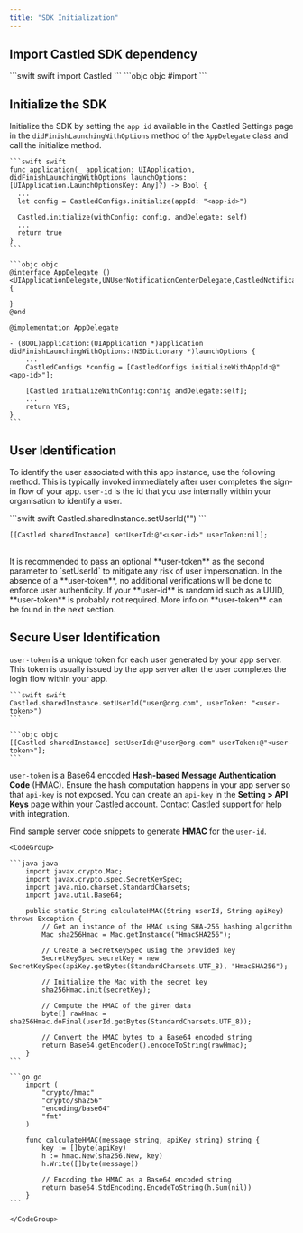 ```yaml
---
title: "SDK Initialization"
---
```


## Import Castled SDK dependency

<CodeGroup>
    ```swift swift
    import Castled
    ```
    ```objc objc
    #import <Castled/Castled-Swift.h>
    ```
</CodeGroup>

## Initialize the SDK

Initialize the SDK by setting the `app id` available in the Castled Settings page in the `didFinishLaunchingWithOptions` method of the `AppDelegate` class and call the initialize method.

<CodeGroup>

    ```swift swift
    func application(_ application: UIApplication, didFinishLaunchingWithOptions launchOptions: [UIApplication.LaunchOptionsKey: Any]?) -> Bool {
      ...
      let config = CastledConfigs.initialize(appId: "<app-id>")

      Castled.initialize(withConfig: config, andDelegate: self)
      ...
      return true
    }
    ```

    ```objc objc
    @interface AppDelegate ()<UIApplicationDelegate,UNUserNotificationCenterDelegate,CastledNotificationDelegate>
    {

    }
    @end

    @implementation AppDelegate

    - (BOOL)application:(UIApplication *)application didFinishLaunchingWithOptions:(NSDictionary *)launchOptions {
        ...
        CastledConfigs *config = [CastledConfigs initializeWithAppId:@"<app-id>"];

        [Castled initializeWithConfig:config andDelegate:self];
        ...
        return YES;
    }
    ```

</CodeGroup>

## User Identification

To identify the user associated with this app instance, use the following method. This is typically invoked immediately after user completes the
sign-in flow of your app. `user-id` is the id that you use internally within your organisation to identify a user.

<CodeGroup>
  ```swift swift
  Castled.sharedInstance.setUserId("<user-id>")
  ```
   
  ```objc objc
  [[Castled sharedInstance] setUserId:@"<user-id>" userToken:nil]; 
  ```
</CodeGroup>
<br/>
<Note>
  It is recommended to pass an optional **user-token** as the second parameter
  to `setUserId` to mitigate any risk of user impersonation. In the absence of a
  **user-token**, no additional verifications will be done to enforce user
  authenticity. If your **user-id** is random id such as a UUID, **user-token**
  is probably not required. More info on **user-token** can be found in the next
  section.
</Note>

## Secure User Identification

`user-token` is a unique token for each user generated by your app server. This token is usually issued by the app server after the user
completes the login flow within your app.

<CodeGroup>

    ```swift swift
    Castled.sharedInstance.setUserId("user@org.com", userToken: "<user-token>")
    ```

    ```objc objc
    [[Castled sharedInstance] setUserId:@"user@org.com" userToken:@"<user-token>"];
    ```

</CodeGroup>

`user-token` is a Base64 encoded **Hash-based Message Authentication Code** (HMAC). Ensure the hash computation happens in your app server so that `api-key`
is not exposed. You can create an `api-key` in the **Setting > API Keys** page within your Castled account. Contact Castled support for help with integration.

Find sample server code snippets to generate **HMAC** for the `user-id`.

    <CodeGroup>

    ```java java
        import javax.crypto.Mac;
        import javax.crypto.spec.SecretKeySpec;
        import java.nio.charset.StandardCharsets;
        import java.util.Base64;

        public static String calculateHMAC(String userId, String apiKey) throws Exception {
            // Get an instance of the HMAC using SHA-256 hashing algorithm
            Mac sha256Hmac = Mac.getInstance("HmacSHA256");

            // Create a SecretKeySpec using the provided key
            SecretKeySpec secretKey = new SecretKeySpec(apiKey.getBytes(StandardCharsets.UTF_8), "HmacSHA256");

            // Initialize the Mac with the secret key
            sha256Hmac.init(secretKey);

            // Compute the HMAC of the given data
            byte[] rawHmac = sha256Hmac.doFinal(userId.getBytes(StandardCharsets.UTF_8));

            // Convert the HMAC bytes to a Base64 encoded string
            return Base64.getEncoder().encodeToString(rawHmac);
        }
    ```

    ```go go
        import (
            "crypto/hmac"
            "crypto/sha256"
            "encoding/base64"
            "fmt"
        )

        func calculateHMAC(message string, apiKey string) string {
            key := []byte(apiKey)
            h := hmac.New(sha256.New, key)
            h.Write([]byte(message))

            // Encoding the HMAC as a Base64 encoded string
            return base64.StdEncoding.EncodeToString(h.Sum(nil))
        }
    ```

    </CodeGroup>
